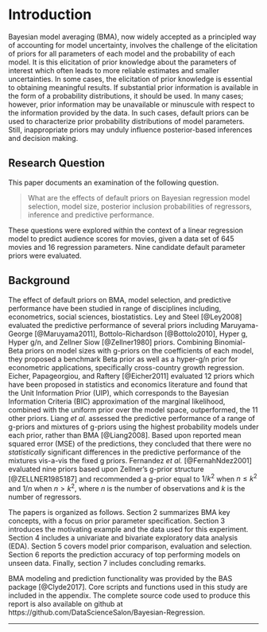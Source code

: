 # Introduction
Bayesian model averaging (BMA), now widely accepted as a principled way of accounting for model uncertainty, involves the challenge of the elicitation of priors for all parameters of each model and the probability of each model. It is this elicitation of prior knowledge about the parameters of interest which often leads to more reliable estimates and smaller uncertainties. In some cases, the elicitation of prior knowledge is essential to obtaining meaningful results. If substantial prior information is available in the form of a probability distributions, it should be used. In many cases; however, prior information may be unavailable or minuscule with respect to the information provided by the data. In such cases, default priors can be used to characterize prior probability distributions of model parameters. Still, inappropriate priors may unduly influence posterior-based inferences and decision making. 

## Research Question
This paper documents an examination of the following question.

> What are the effects of default priors on Bayesian regression model selection, model size, posterior inclusion probabilities of regressors, inference and predictive performance.

These questions were explored within the context of a linear regression model to predict audience scores for movies, given a data set of 645 movies and 16 regression parameters. Nine candidate default parameter priors were evaluated.  

## Background
The effect of default priors on BMA, model selection, and predictive performance have been studied in range of disciplines including, econometrics, social sciences, biostatistics. Ley and Steel [@Ley2008] evaluated the predictive performance of several priors including Maruyama-George [@Maruyama2011], Bottolo-Richardson [@Bottolo2010], Hyper g, Hyper g/n, and Zellner Siow [@Zellner1980] priors. Combining Binomial-Beta priors on model sizes with g-priors on the coefficients of each model, they proposed a benchmark Beta prior as well as a hyper-g/n prior for econometric applications, specifically cross-country growth regression. Eicher, Papageorgiou, and Raftery [@Eicher2011] evaluated 12 priors which have been proposed in statistics and economics literature and found that the Unit Information Prior (UIP), which corresponds to the Bayesian Information Criteria (BIC) approximation of the marginal likelihood, combined with the uniform prior over the model space, outperformed, the 11 other priors. Liang *et al.* assessed the predictive performance of a range of g-priors and mixtures of g-priors using the highest probability models under each prior, rather than BMA [@Liang2008]. Based upon reported mean squared error (MSE) of the predictions, they concluded that there were no *statistically* significant differences in the predictive performance of the mixtures vis-a-vis the fixed g priors. Fernandez *et al.* [@FernahNdez2001] evaluated nine priors based upon Zellner's g-prior structure [@ZELLNER1985187] and recommended a g-prior equal to $1/k^2$ when $n\leq k^2$ and $1/n$ when $n > k^2$, where $n$ is the number of observations and $k$ is the number of regressors. 

The papers is organized as follows. Section 2 summarizes BMA key concepts, with a focus on prior parameter specification. Section 3 introduces the motivating example and the data used for this experiment. Section 4 includes a univariate and bivariate exploratory data analysis (EDA). Section 5 covers model prior comparison, evaluation and selection. Section 6 reports the prediction accuracy of top performing models on unseen data. Finally, section 7 includes concluding remarks. 

BMA modeling and prediction functionality was provided by the BAS package [@Clyde2017]. Core scripts and functions used in this study are included in the appendix. The complete source code used to produce this report is also available on github at https://github.com/DataScienceSalon/Bayesian-Regression. 


* * *

